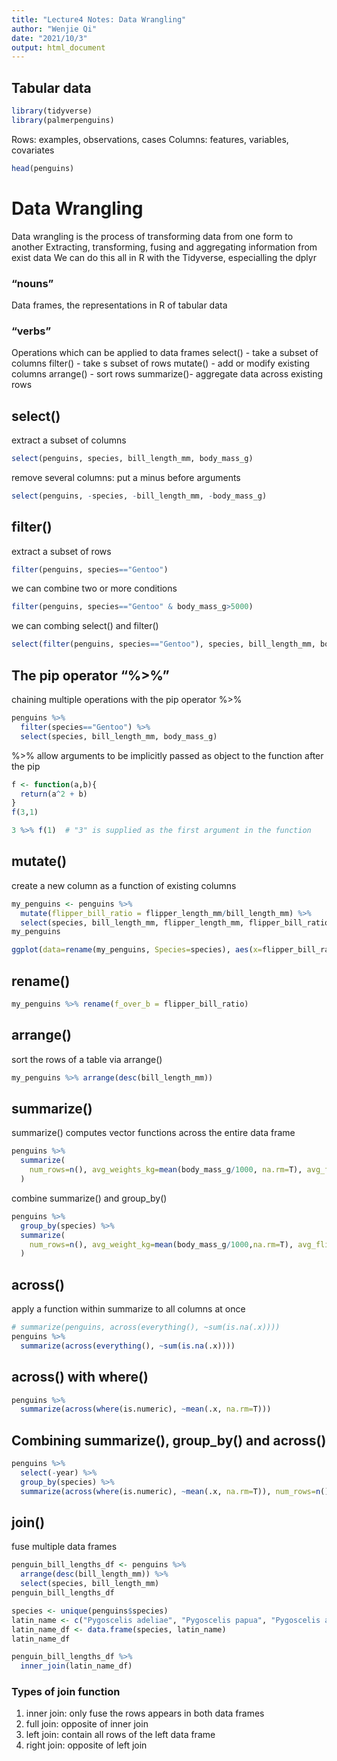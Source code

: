 ```yaml
---
title: "Lecture4 Notes: Data Wrangling"
author: "Wenjie Qi"
date: "2021/10/3"
output: html_document
---
```


## Tabular data

```r
library(tidyverse)
library(palmerpenguins)
```

Rows: examples, observations, cases
Columns: features, variables, covariates
```r
head(penguins)
```

# Data Wrangling
Data wrangling is the process of transforming data from one form to another
Extracting, transforming, fusing and aggregating information from exist data
We can do this all in R with the Tidyverse, especialling the dplyr

### "nouns"
  Data frames, the representations in R of tabular data
  
### "verbs"
  Operations which can be applied to data frames
  select()   - take a subset of columns 
  filter()   - take s subset of rows
  mutate()   - add or modify existing columns
  arrange()  - sort rows
  summarize()- aggregate data across existing rows

## select()
extract a subset of columns
```r
select(penguins, species, bill_length_mm, body_mass_g)
```

remove several columns: put a minus before arguments
```r
select(penguins, -species, -bill_length_mm, -body_mass_g)
```

## filter()
extract a subset of rows
```r
filter(penguins, species=="Gentoo")
```

we can combine two or more conditions
```r
filter(penguins, species=="Gentoo" & body_mass_g>5000)
```
  
we can combing select() and filter()
```r
select(filter(penguins, species=="Gentoo"), species, bill_length_mm, body_mass_g)
```


## The pip operator "%>%"
chaining multiple operations with the pip operator %>%
```r
penguins %>%
  filter(species=="Gentoo") %>%
  select(species, bill_length_mm, body_mass_g)
```

%>% allow arguments to be implicitly passed as object to the function after the pip
```r
f <- function(a,b){
  return(a^2 + b)
}
f(3,1)
```

```r
3 %>% f(1)  # "3" is supplied as the first argument in the function
```

## mutate()
create a new column as a function of existing columns
```r
my_penguins <- penguins %>%
  mutate(flipper_bill_ratio = flipper_length_mm/bill_length_mm) %>%
  select(species, bill_length_mm, flipper_length_mm, flipper_bill_ratio)
my_penguins
```

```r
ggplot(data=rename(my_penguins, Species=species), aes(x=flipper_bill_ratio, y=Species, fill=Species)) + geom_violin() + theme_bw() + xlab("Flipper bill ratio")
```


## rename()
```r
my_penguins %>% rename(f_over_b = flipper_bill_ratio)
```


## arrange()
sort the rows of a table via arrange()
```r
my_penguins %>% arrange(desc(bill_length_mm))
```

  
## summarize()
summarize() computes vector functions across the entire data frame
```r
penguins %>%
  summarize(
    num_rows=n(), avg_weights_kg=mean(body_mass_g/1000, na.rm=T), avg_flipper_bill_ratio=mean(flipper_length_mm/bill_length_mm, na.rm=T)
  )
```

combine summarize() and group_by()
```r
penguins %>%
  group_by(species) %>%
  summarize(
    num_rows=n(), avg_weight_kg=mean(body_mass_g/1000,na.rm=T), avg_flipper_bill_ratio=mean(flipper_length_mm/bill_length_mm,na.rm=T)
  )
```


## across()
apply a function within summarize to all columns at once
```r
# summarize(penguins, across(everything(), ~sum(is.na(.x))))
penguins %>% 
  summarize(across(everything(), ~sum(is.na(.x))))
```


## across() with where()
```r
penguins %>%
  summarize(across(where(is.numeric), ~mean(.x, na.rm=T)))
```


## Combining summarize(), group_by() and across()
```r
penguins %>%
  select(-year) %>%
  group_by(species) %>%
  summarize(across(where(is.numeric), ~mean(.x, na.rm=T)), num_rows=n())
```


## join()
fuse multiple data frames
```r
penguin_bill_lengths_df <- penguins %>%
  arrange(desc(bill_length_mm)) %>%
  select(species, bill_length_mm)
penguin_bill_lengths_df
```

```r
species <- unique(penguins$species)
latin_name <- c("Pygoscelis adeliae", "Pygoscelis papua", "Pygoscelis antarcticus")
latin_name_df <- data.frame(species, latin_name)
latin_name_df
```

```r
penguin_bill_lengths_df %>%
  inner_join(latin_name_df)
```


###  Types of join function
1.    inner join: only fuse the rows appears in both data frames
2.    full join: opposite of inner join
3.    left join: contain all rows of the left data frame
4.    right join: opposite of left join




